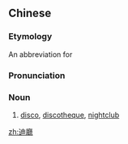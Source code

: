 {{also|迪厅}}
==Chinese==
{{zh-forms|s=迪厅}}

===Etymology===
An abbreviation for {{zh-l|迪斯科廳}}

===Pronunciation===
{{zh-pron
|m=dítīng
|cat=n
}}

===Noun===
{{zh-noun}}

# [[disco]], [[discotheque]], [[nightclub]]

[[zh:迪廳]]